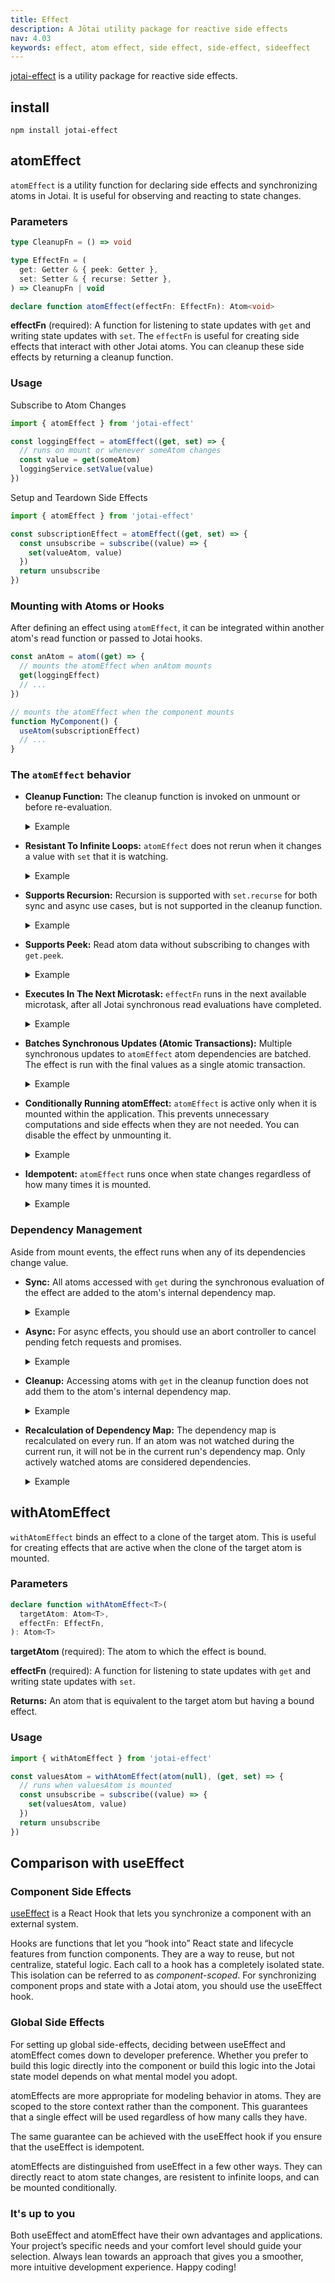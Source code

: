 ```yaml
---
title: Effect
description: A Jōtai utility package for reactive side effects
nav: 4.03
keywords: effect, atom effect, side effect, side-effect, sideeffect
---
```


[jotai-effect](https://github.com/jotaijs/jotai-effect) is a utility package for reactive side effects.

## install

```
npm install jotai-effect
```

## atomEffect

`atomEffect` is a utility function for declaring side effects and synchronizing atoms in Jotai. It is useful for observing and reacting to state changes.

### Parameters

```ts
type CleanupFn = () => void

type EffectFn = (
  get: Getter & { peek: Getter },
  set: Setter & { recurse: Setter },
) => CleanupFn | void

declare function atomEffect(effectFn: EffectFn): Atom<void>
```

**effectFn** (required): A function for listening to state updates with `get` and writing state updates with `set`. The `effectFn` is useful for creating side effects that interact with other Jotai atoms. You can cleanup these side effects by returning a cleanup function.

### Usage

Subscribe to Atom Changes

```js
import { atomEffect } from 'jotai-effect'

const loggingEffect = atomEffect((get, set) => {
  // runs on mount or whenever someAtom changes
  const value = get(someAtom)
  loggingService.setValue(value)
})
```

Setup and Teardown Side Effects

```js
import { atomEffect } from 'jotai-effect'

const subscriptionEffect = atomEffect((get, set) => {
  const unsubscribe = subscribe((value) => {
    set(valueAtom, value)
  })
  return unsubscribe
})
```

### Mounting with Atoms or Hooks

After defining an effect using `atomEffect`, it can be integrated within another atom's read function or passed to Jotai hooks.

```js
const anAtom = atom((get) => {
  // mounts the atomEffect when anAtom mounts
  get(loggingEffect)
  // ...
})

// mounts the atomEffect when the component mounts
function MyComponent() {
  useAtom(subscriptionEffect)
  // ...
}
```

<Stackblitz id="vitejs-vite-fj5zjp" file="src%2FApp.tsx" />

### The `atomEffect` behavior

- **Cleanup Function:**
  The cleanup function is invoked on unmount or before re-evaluation.

  <!-- prettier-ignore -->
  <details style="cursor: pointer; user-select: none;">
    <summary>Example</summary>

  ```js
  atomEffect((get, set) => {
    const intervalId = setInterval(() => set(clockAtom, Date.now()))
    return () => clearInterval(intervalId)
  })
  ```

  </details>

- **Resistant To Infinite Loops:**
  `atomEffect` does not rerun when it changes a value with `set` that it is watching.

  <!-- prettier-ignore -->
  <details style="cursor: pointer; user-select: none;">
    <summary>Example</summary>

  ```js
  const countAtom = atom(0)
  atomEffect((get, set) => {
    // this will not infinite loop
    get(countAtom) // after mount, count will be 1
    set(countAtom, increment)
  })
  ```

  </details>

- **Supports Recursion:**
  Recursion is supported with `set.recurse` for both sync and async use cases, but is not supported in the cleanup function.

  <!-- prettier-ignore -->
  <details style="cursor: pointer; user-select: none;">
    <summary>Example</summary>

  ```js
  const countAtom = atom(0)
  atomEffect((get, set) => {
    // increments count once per second
    const count = get(countAtom)
    const timeoutId = setTimeout(() => {
      set.recurse(countAtom, increment)
    }, 1000)
    return () => clearTimeout(timeoutId)
  })
  ```

  </details>

- **Supports Peek:**
  Read atom data without subscribing to changes with `get.peek`.

  <!-- prettier-ignore -->
  <details style="cursor: pointer; user-select: none;">
    <summary>Example</summary>

  ```js
  const countAtom = atom(0)
  atomEffect((get, set) => {
    // will not rerun when countAtom changes
    const count = get.peek(countAtom)
  })
  ```

  </details>

- **Executes In The Next Microtask:**
  `effectFn` runs in the next available microtask, after all Jotai synchronous read evaluations have completed.

  <!-- prettier-ignore -->
  <details style="cursor: pointer; user-select: none;">
    <summary>Example</summary>

  ```js
  const countAtom = atom(0)
  const logAtom = atom([])
  const logCounts = atomEffect((get, set) => {
    set(logAtom, (curr) => [...curr, get(countAtom)])
  })
  const setCountAndReadLog = atom(null, async (get, set) => {
    get(logAtom) // [0]
    set(countAtom, increment) // effect runs in next microtask
    get(logAtom) // [0]
    await Promise.resolve().then()
    get(logAtom) // [0, 1]
  })
  store.set(setCountAndReadLog)
  ```

  </details>

- **Batches Synchronous Updates (Atomic Transactions):**
  Multiple synchronous updates to `atomEffect` atom dependencies are batched. The effect is run with the final values as a single atomic transaction.

  <!-- prettier-ignore -->
  <details style="cursor: pointer; user-select: none;">
    <summary>Example</summary>

  ```js
  const enabledAtom = atom(false)
  const countAtom = atom(0)
  const updateEnabledAndCount = atom(null, (get, set) => {
    set(enabledAtom, (value) => !value)
    set(countAtom, (value) => value + 1)
  })
  const combos = atom([])
  const combosEffect = atomEffect((get, set) => {
    set(combos, (arr) => [...arr, [get(enabledAtom), get(countAtom)]])
  })
  store.set(updateEnabledAndCount)
  store.get(combos) // [[false, 0], [true, 1]]
  ```

  </details>

- **Conditionally Running atomEffect:**
  `atomEffect` is active only when it is mounted within the application. This prevents unnecessary computations and side effects when they are not needed. You can disable the effect by unmounting it.

  <!-- prettier-ignore -->
  <details style="cursor: pointer; user-select: none;">
    <summary>Example</summary>

  ```js
  atom((get) => {
    if (get(isEnabledAtom)) {
      get(effectAtom)
    }
  })
  ```

  </details>

- **Idempotent:**
  `atomEffect` runs once when state changes regardless of how many times it is mounted.

  <!-- prettier-ignore -->
  <details style="cursor: pointer; user-select: none;">
    <summary>Example</summary>

  ```js
  let i = 0
  const effectAtom = atomEffect(() => {
    get(countAtom)
    i++
  })
  const mountTwice = atom(() => {
    get(effectAtom)
    get(effectAtom)
  })
  store.set(countAtom, increment)
  Promise.resolve.then(() => {
    console.log(i) // 1
  })
  ```

  </details>

### Dependency Management

Aside from mount events, the effect runs when any of its dependencies change value.

- **Sync:**
  All atoms accessed with `get` during the synchronous evaluation of the effect are added to the atom's internal dependency map.

  <!-- prettier-ignore -->
  <details style="cursor: pointer; user-select: none;">
    <summary>Example</summary>

  ```js
  atomEffect((get, set) => {
    // updates whenever `anAtom` changes value but not when `anotherAtom` changes value
    get(anAtom)
    setTimeout(() => {
      get(anotherAtom)
    }, 5000)
  })
  ```

  </details>

- **Async:**
  For async effects, you should use an abort controller to cancel pending fetch requests and promises.

  <!-- prettier-ignore -->
  <details style="cursor: pointer; user-select: none;">
    <summary>Example</summary>

  ```js
  atomEffect((get, set) => {
    const count = get(countAtom) // countAtom is an atom dependency
    const abortController = new AbortController()
    ;(async () => {
      try {
        await delay(1000)
        abortController.signal.throwIfAborted()
        get(dataAtom) // dataAtom is not an atom dependency
      } catch (e) {
        if (e instanceof AbortError) {
          // async cleanup logic here
        } else {
          console.error(e)
        }
      }
    })()
    return () => {
      // abort when countAtom changes
      abortController.abort(new AbortError())
    }
  })
  ```

  </details>

- **Cleanup:**
  Accessing atoms with `get` in the cleanup function does not add them to the atom's internal dependency map.

  <!-- prettier-ignore -->
  <details style="cursor: pointer; user-select: none;">
    <summary>Example</summary>

  ```js
  atomEffect((get, set) => {
    // runs once on mount
    // does not update when `idAtom` changes
    const unsubscribe = subscribe((valueAtom) => {
      const value = get(valueAtom)
      // ...
    })
    return () => {
      const id = get(idAtom)
      unsubscribe(id)
    }
  })
  ```

  </details>

- **Recalculation of Dependency Map:**
  The dependency map is recalculated on every run. If an atom was not watched during the current run, it will not be in the current run's dependency map. Only actively watched atoms are considered dependencies.

  <!-- prettier-ignore -->
  <details style="cursor: pointer; user-select: none;">
    <summary>Example</summary>

  ```js
  const isEnabledAtom = atom(true)

  atomEffect((get, set) => {
    // if `isEnabledAtom` is true, runs when `isEnabledAtom` or `anAtom` changes value
    // otherwise runs when `isEnabledAtom` or `anotherAtom` changes value
    if (get(isEnabledAtom)) {
      const aValue = get(anAtom)
    } else {
      const anotherValue = get(anotherAtom)
    }
  })
  ```

  </details>

## withAtomEffect

`withAtomEffect` binds an effect to a clone of the target atom. This is useful for creating effects that are active when the clone of the target atom is mounted.

### Parameters

```ts
declare function withAtomEffect<T>(
  targetAtom: Atom<T>,
  effectFn: EffectFn,
): Atom<T>
```

**targetAtom** (required): The atom to which the effect is bound.

**effectFn** (required): A function for listening to state updates with `get` and writing state updates with `set`.

**Returns:** An atom that is equivalent to the target atom but having a bound effect.

### Usage

```js
import { withAtomEffect } from 'jotai-effect'

const valuesAtom = withAtomEffect(atom(null), (get, set) => {
  // runs when valuesAtom is mounted
  const unsubscribe = subscribe((value) => {
    set(valuesAtom, value)
  })
  return unsubscribe
})
```

## Comparison with useEffect

### Component Side Effects

[useEffect](https://react.dev/reference/react/useEffect) is a React Hook that lets you synchronize a component with an external system.

Hooks are functions that let you “hook into” React state and lifecycle features from function components.
They are a way to reuse, but not centralize, stateful logic.
Each call to a hook has a completely isolated state.
This isolation can be referred to as _component-scoped_.
For synchronizing component props and state with a Jotai atom, you should use the useEffect hook.

### Global Side Effects

For setting up global side-effects, deciding between useEffect and atomEffect comes down to developer preference.
Whether you prefer to build this logic directly into the component or build this logic into the Jotai state model depends on what mental model you adopt.

atomEffects are more appropriate for modeling behavior in atoms.
They are scoped to the store context rather than the component.
This guarantees that a single effect will be used regardless of how many calls they have.

The same guarantee can be achieved with the useEffect hook if you ensure that the useEffect is idempotent.

atomEffects are distinguished from useEffect in a few other ways. They can directly react to atom state changes, are resistent to infinite loops, and can be mounted conditionally.

### It's up to you

Both useEffect and atomEffect have their own advantages and applications. Your project’s specific needs and your comfort level should guide your selection.
Always lean towards an approach that gives you a smoother, more intuitive development experience. Happy coding!

